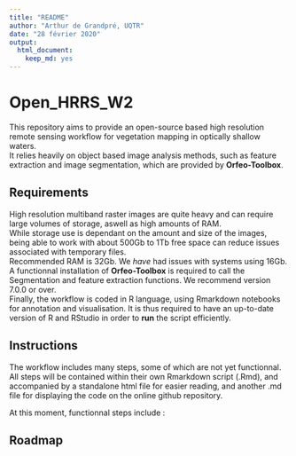 ```yaml
---
title: "README"
author: "Arthur de Grandpré, UQTR"
date: "28 février 2020"
output: 
  html_document: 
    keep_md: yes
---
```


# Open_HRRS_W2
This repository aims to provide an open-source based high resolution remote sensing workflow for vegetation mapping in optically shallow waters.  
It relies heavily on object based image analysis methods, such as feature extraction and image segmentation, which are provided by **Orfeo-Toolbox**.  

## Requirements
High resolution multiband raster images are quite heavy and can require large volumes of storage, aswell as high amounts of RAM.  
While storage use is dependant on the amount and size of the images, being able to work with about 500Gb to 1Tb free space can reduce issues associated with temporary files.  
Recommended RAM is 32Gb. We *have* had issues with systems using 16Gb.  
A functionnal installation of **Orfeo-Toolbox** is required to call the Segmentation and feature extraction functions. We recommend version 7.0.0 or over.  
Finally, the workflow is coded in R language, using Rmarkdown notebooks for annotation and visualisation. It is thus required to have an up-to-date version of R and RStudio in order to **run** the script efficiently. 

## Instructions
The workflow includes many steps, some of which are not yet functionnal.  
All steps will be contained within their own Rmarkdown script (.Rmd), and accompanied by a standalone html file for easier reading, and another .md file for displaying the code on the online github repository.  
 
At this moment, functionnal steps include :


## Roadmap